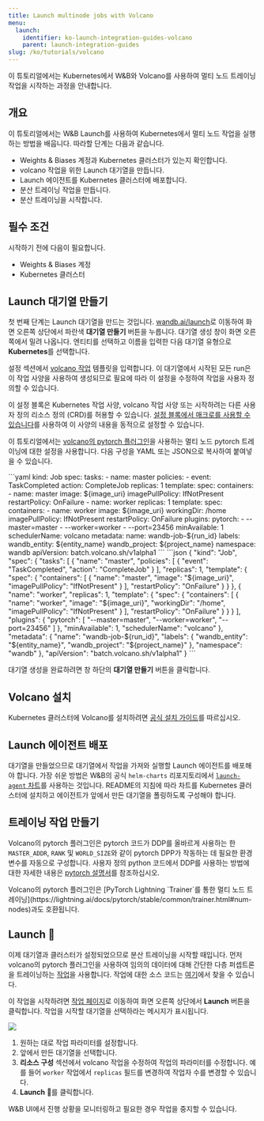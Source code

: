 ```yaml
---
title: Launch multinode jobs with Volcano
menu:
  launch:
    identifier: ko-launch-integration-guides-volcano
    parent: launch-integration-guides
slug: /ko/tutorials/volcano
---
```


이 튜토리얼에서는 Kubernetes에서 W&B와 Volcano를 사용하여 멀티 노드 트레이닝 작업을 시작하는 과정을 안내합니다.

## 개요

이 튜토리얼에서는 W&B Launch를 사용하여 Kubernetes에서 멀티 노드 작업을 실행하는 방법을 배웁니다. 따라할 단계는 다음과 같습니다.

- Weights & Biases 계정과 Kubernetes 클러스터가 있는지 확인합니다.
- volcano 작업을 위한 Launch 대기열을 만듭니다.
- Launch 에이전트를 Kubernetes 클러스터에 배포합니다.
- 분산 트레이닝 작업을 만듭니다.
- 분산 트레이닝을 시작합니다.

## 필수 조건

시작하기 전에 다음이 필요합니다.

- Weights & Biases 계정
- Kubernetes 클러스터

## Launch 대기열 만들기

첫 번째 단계는 Launch 대기열을 만드는 것입니다. [wandb.ai/launch](https://wandb.ai/launch)로 이동하여 화면 오른쪽 상단에서 파란색 **대기열 만들기** 버튼을 누릅니다. 대기열 생성 창이 화면 오른쪽에서 밀려 나옵니다. 엔티티를 선택하고 이름을 입력한 다음 대기열 유형으로 **Kubernetes**를 선택합니다.

설정 섹션에서 [volcano 작업](https://volcano.sh/en/docs/vcjob/) 템플릿을 입력합니다. 이 대기열에서 시작된 모든 run은 이 작업 사양을 사용하여 생성되므로 필요에 따라 이 설정을 수정하여 작업을 사용자 정의할 수 있습니다.

이 설정 블록은 Kubernetes 작업 사양, volcano 작업 사양 또는 시작하려는 다른 사용자 정의 리소스 정의 (CRD)를 허용할 수 있습니다. [설정 블록에서 매크로를 사용할 수 있습니다](/ko/launch/set-up-launch/)를 사용하여 이 사양의 내용을 동적으로 설정할 수 있습니다.

이 튜토리얼에서는 [volcano의 pytorch 플러그인](https://github.com/volcano-sh/volcano/blob/master/docs/user-guide/how_to_use_pytorch_plugin)을 사용하는 멀티 노드 pytorch 트레이닝에 대한 설정을 사용합니다. 다음 구성을 YAML 또는 JSON으로 복사하여 붙여넣을 수 있습니다.

<Tabs>
<Tab title="YAML">
```yaml
kind: Job
spec:
  tasks:
    - name: master
      policies:
        - event: TaskCompleted
          action: CompleteJob
      replicas: 1
      template:
        spec:
          containers:
            - name: master
              image: ${image_uri}
              imagePullPolicy: IfNotPresent
          restartPolicy: OnFailure
    - name: worker
      replicas: 1
      template:
        spec:
          containers:
            - name: worker
              image: ${image_uri}
              workingDir: /home
              imagePullPolicy: IfNotPresent
          restartPolicy: OnFailure
  plugins:
    pytorch:
      - --master=master
      - --worker=worker
      - --port=23456
  minAvailable: 1
  schedulerName: volcano
metadata:
  name: wandb-job-${run_id}
  labels:
    wandb_entity: ${entity_name}
    wandb_project: ${project_name}
  namespace: wandb
apiVersion: batch.volcano.sh/v1alpha1
```
</Tab>
<Tab title="JSON">
```json
{
  "kind": "Job",
  "spec": {
    "tasks": [
      {
        "name": "master",
        "policies": [
          {
            "event": "TaskCompleted",
            "action": "CompleteJob"
          }
        ],
        "replicas": 1,
        "template": {
          "spec": {
            "containers": [
              {
                "name": "master",
                "image": "${image_uri}",
                "imagePullPolicy": "IfNotPresent"
              }
            ],
            "restartPolicy": "OnFailure"
          }
        }
      },
      {
        "name": "worker",
        "replicas": 1,
        "template": {
          "spec": {
            "containers": [
              {
                "name": "worker",
                "image": "${image_uri}",
                "workingDir": "/home",
                "imagePullPolicy": "IfNotPresent"
              }
            ],
            "restartPolicy": "OnFailure"
          }
        }
      }
    ],
    "plugins": {
      "pytorch": [
        "--master=master",
        "--worker=worker",
        "--port=23456"
      ]
    },
    "minAvailable": 1,
    "schedulerName": "volcano"
  },
  "metadata": {
    "name": "wandb-job-${run_id}",
    "labels": {
      "wandb_entity": "${entity_name}",
      "wandb_project": "${project_name}"
    },
    "namespace": "wandb"
  },
  "apiVersion": "batch.volcano.sh/v1alpha1"
}
```
</Tab>
</Tabs>

대기열 생성을 완료하려면 창 하단의 **대기열 만들기** 버튼을 클릭합니다.

## Volcano 설치

Kubernetes 클러스터에 Volcano를 설치하려면 [공식 설치 가이드](https://volcano.sh/en/docs/installation/)를 따르십시오.

## Launch 에이전트 배포

대기열을 만들었으므로 대기열에서 작업을 가져와 실행할 Launch 에이전트를 배포해야 합니다. 가장 쉬운 방법은 W&B의 공식 `helm-charts` 리포지토리에서 [`launch-agent` 차트](https://github.com/wandb/helm-charts/tree/main/charts/launch-agent)를 사용하는 것입니다. README의 지침에 따라 차트를 Kubernetes 클러스터에 설치하고 에이전트가 앞에서 만든 대기열을 폴링하도록 구성해야 합니다.

## 트레이닝 작업 만들기

Volcano의 pytorch 플러그인은 pytorch 코드가 DDP를 올바르게 사용하는 한 `MASTER_ADDR`, `RANK` 및 `WORLD_SIZE`와 같이 pytorch DPP가 작동하는 데 필요한 환경 변수를 자동으로 구성합니다. 사용자 정의 python 코드에서 DDP를 사용하는 방법에 대한 자세한 내용은 [pytorch 설명서](https://pytorch.org/tutorials/intermediate/ddp_tutorial.html)를 참조하십시오.

<Note>
Volcano의 pytorch 플러그인은 [PyTorch Lightning `Trainer`를 통한 멀티 노드 트레이닝](https://lightning.ai/docs/pytorch/stable/common/trainer.html#num-nodes)과도 호환됩니다.
</Note>

## Launch 🚀

이제 대기열과 클러스터가 설정되었으므로 분산 트레이닝을 시작할 때입니다. 먼저 volcano의 pytorch 플러그인을 사용하여 임의의 데이터에 대해 간단한 다층 퍼셉트론을 트레이닝하는 [작업](https://wandb.ai/wandb/multinodetest/jobs/QXJ0aWZhY3RDb2xsZWN0aW9uOjc3MDcwNTg1/runs/latest)을 사용합니다. 작업에 대한 소스 코드는 [여기](https://github.com/wandb/launch-jobs/tree/main/jobs/distributed_test)에서 찾을 수 있습니다.

이 작업을 시작하려면 [작업 페이지](https://wandb.ai/wandb/multinodetest/jobs/QXJ0aWZhY3RDb2xsZWN0aW9uOjc3MDcwNTg1/runs/latest)로 이동하여 화면 오른쪽 상단에서 **Launch** 버튼을 클릭합니다. 작업을 시작할 대기열을 선택하라는 메시지가 표시됩니다.

<Frame>
    <img src="/images/launch/launching_multinode_job.png"  />
</Frame>

1. 원하는 대로 작업 파라미터를 설정합니다.
2. 앞에서 만든 대기열을 선택합니다.
3. **리소스 구성** 섹션에서 volcano 작업을 수정하여 작업의 파라미터를 수정합니다. 예를 들어 `worker` 작업에서 `replicas` 필드를 변경하여 작업자 수를 변경할 수 있습니다.
4. **Launch** 🚀를 클릭합니다.

W&B UI에서 진행 상황을 모니터링하고 필요한 경우 작업을 중지할 수 있습니다.
